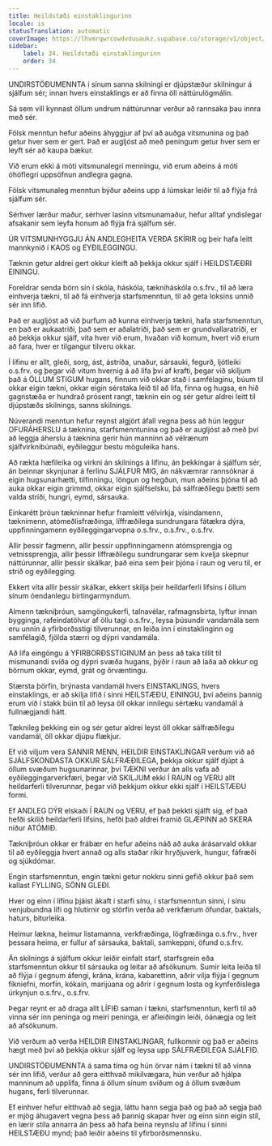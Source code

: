```yaml
---
title: Heildstæði einstaklingurinn
locale: is
statusTranslation: automatic
coverImage: https://lhvmrqwrcowdvduuaukz.supabase.co/storage/v1/object/public/strapi-uploads/small_cover-educacion-fundamental.webp-2d51a7828a2b1309555be27f7e2a61a0.webp
sidebar:
    label: 34. Heildstæði einstaklingurinn
    order: 34
---
```

UNDIRSTÖÐUMENNTA í sínum sanna skilningi er djúpstæður skilningur á sjálfum sér; innan hvers einstaklings er að finna öll náttúrulögmálin.

Sá sem vill kynnast öllum undrum náttúrunnar verður að rannsaka þau innra með sér.

Fölsk menntun hefur aðeins áhyggjur af því að auðga vitsmunina og það getur hver sem er gert. Það er augljóst að með peningum getur hver sem er leyft sér að kaupa bækur.

Við erum ekki á móti vitsmunalegri menningu, við erum aðeins á móti óhóflegri uppsöfnun andlegra gagna.

Fölsk vitsmunaleg menntun býður aðeins upp á lúmskar leiðir til að flýja frá sjálfum sér.

Sérhver lærður maður, sérhver lasinn vitsmunamaður, hefur alltaf yndislegar afsakanir sem leyfa honum að flýja frá sjálfum sér.

ÚR VITSMUNHYGGJU ÁN ANDLEGHEITA VERÐA SKÍRIR og þeir hafa leitt mannkynið í KAOS og EYÐILEGGINGU.

Tæknin getur aldrei gert okkur kleift að þekkja okkur sjálf í HEILDSTÆÐRI EININGU.

Foreldrar senda börn sín í skóla, háskóla, tækniháskóla o.s.frv., til að læra einhverja tækni, til að fá einhverja starfsmenntun, til að geta loksins unnið sér inn lífið.

Það er augljóst að við þurfum að kunna einhverja tækni, hafa starfsmenntun, en það er aukaatriði, það sem er aðalatriði, það sem er grundvallaratriði, er að þekkja okkur sjálf, vita hver við erum, hvaðan við komum, hvert við erum að fara, hver er tilgangur tilveru okkar.

Í lífinu er allt, gleði, sorg, ást, ástríða, unaður, sársauki, fegurð, ljótleiki o.s.frv. og þegar við vitum hvernig á að lifa því af krafti, þegar við skiljum það á ÖLLUM STIGUM hugans, finnum við okkar stað í samfélaginu, búum til okkar eigin tækni, okkar eigin sérstaka leið til að lifa, finna og hugsa, en hið gagnstæða er hundrað prósent rangt, tæknin ein og sér getur aldrei leitt til djúpstæðs skilnings, sanns skilnings.

Núverandi menntun hefur reynst algjört áfall vegna þess að hún leggur OFURÁHERSLU á tæknina, starfsmenntunina og það er augljóst að með því að leggja áherslu á tæknina gerir hún manninn að vélrænum sjálfvirknibúnaði, eyðileggur bestu möguleika hans.

Að rækta hæfileika og virkni án skilnings á lífinu, án þekkingar á sjálfum sér, án beinnar skynjunar á ferlinu SJÁLFUR MIG, án nákvæmrar rannsóknar á eigin hugsunarhætti, tilfinningu, löngun og hegðun, mun aðeins þjóna til að auka okkar eigin grimmd, okkar eigin sjálfselsku, þá sálfræðilegu þætti sem valda stríði, hungri, eymd, sársauka.

Einkarétt þróun tækninnar hefur framleitt vélvirkja, vísindamenn, tæknimenn, atómeðlisfræðinga, líffræðilega sundrungara fátækra dýra, uppfinningamenn eyðileggingarvopna o.s.frv., o.s.frv., o.s.frv.

Allir þessir fagmenn, allir þessir uppfinningamenn atómsprengja og vetnissprengja, allir þessir líffræðilegu sundrungarar sem kvelja skepnur náttúrunnar, allir þessir skálkar, það eina sem þeir þjóna í raun og veru til, er stríð og eyðilegging.

Ekkert vita allir þessir skálkar, ekkert skilja þeir heildarferli lífsins í öllum sínum óendanlegu birtingarmyndum.

Almenn tækniþróun, samgöngukerfi, talnavélar, rafmagnsbirta, lyftur innan bygginga, rafeindatölvur af öllu tagi o.s.frv., leysa þúsundir vandamála sem eru unnin á yfirborðsstigi tilverunnar, en leiða inn í einstaklinginn og samfélagið, fjölda stærri og dýpri vandamála.

Að lifa eingöngu á YFIRBORÐSSTIGINUM án þess að taka tillit til mismunandi sviða og dýpri svæða hugans, þýðir í raun að laða að okkur og börnum okkar, eymd, grát og örvæntingu.

Stærsta þörfin, brýnasta vandamál hvers EINSTAKLINGS, hvers einstaklings, er að skilja lífið í sinni HEILSTÆÐU, EININGU, því aðeins þannig erum við í stakk búin til að leysa öll okkar innilegu sértæku vandamál á fullnægjandi hátt.

Tæknileg þekking ein og sér getur aldrei leyst öll okkar sálfræðilegu vandamál, öll okkar djúpu flækjur.

Ef við viljum vera SANNIR MENN, HEILDIR EINSTAKLINGAR verðum við að SJÁLFSKONDASTA OKKUR SÁLFRÆÐILEGA, þekkja okkur sjálf djúpt á öllum svæðum hugsunarinnar, því TÆKNI verður án alls vafa að eyðileggingarverkfæri, þegar við SKILJUM ekki Í RAUN og VERU allt heildarferli tilverunnar, þegar við þekkjum okkur ekki sjálf í HEILSTÆÐU formi.

Ef ANDLEG DÝR elskaði Í RAUN og VERU, ef það þekkti sjálft sig, ef það hefði skilið heildarferli lífsins, hefði það aldrei framið GLÆPINN að SKERA niður ATÓMIÐ.

Tækniþróun okkar er frábær en hefur aðeins náð að auka árásarvald okkar til að eyðileggja hvert annað og alls staðar ríkir hryðjuverk, hungur, fáfræði og sjúkdómar.

Engin starfsmenntun, engin tækni getur nokkru sinni gefið okkur það sem kallast FYLLING, SÖNN GLEÐI.

Hver og einn í lífinu þjáist ákaft í starfi sínu, í starfsmenntun sinni, í sínu venjubundna lífi og hlutirnir og störfin verða að verkfærum öfundar, baktals, haturs, biturleika.

Heimur lækna, heimur listamanna, verkfræðinga, lögfræðinga o.s.frv., hver þessara heima, er fullur af sársauka, baktali, samkeppni, öfund o.s.frv.

Án skilnings á sjálfum okkur leiðir einfalt starf, starfsgrein eða starfsmenntun okkur til sársauka og leitar að afsökunum. Sumir leita leiða til að flýja í gegnum áfengi, krána, krána, kabarettinn, aðrir vilja flýja í gegnum fíkniefni, morfín, kókaín, marijúana og aðrir í gegnum losta og kynferðislega úrkynjun o.s.frv., o.s.frv.

Þegar reynt er að draga allt LÍFIÐ saman í tækni, starfsmenntun, kerfi til að vinna sér inn peninga og meiri peninga, er afleiðingin leiði, óánægja og leit að afsökunum.

Við verðum að verða HEILDIR EINSTAKLINGAR, fullkomnir og það er aðeins hægt með því að þekkja okkur sjálf og leysa upp SÁLFRÆÐILEGA SJÁLFIÐ.

UNDIRSTÖÐUMENNTA á sama tíma og hún örvar nám í tækni til að vinna sér inn lífið, verður að gera eitthvað mikilvægara, hún verður að hjálpa manninum að upplifa, finna á öllum sínum sviðum og á öllum svæðum hugans, ferli tilverunnar.

Ef einhver hefur eitthvað að segja, láttu hann segja það og það að segja það er mjög áhugavert vegna þess að þannig skapar hver og einn sinn eigin stíl, en lærir stíla annarra án þess að hafa beina reynslu af lífinu í sinni HEILSTÆÐU mynd; það leiðir aðeins til yfirborðsmennsku.

